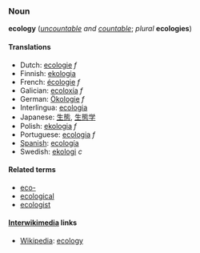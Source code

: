 ===Noun===
'''ecology''' (''[[uncountable]] and [[countable]]''; ''plural'' '''ecologies''')

====Translations====
*Dutch: [[ecologie]] ''f''
*Finnish: [[ekologia]]
*French: [[écologie]] ''f''
*Galician: [[ecoloxía]] ''f''
*German: [[Ökologie]] ''f''
*Interlingua: [[ecologia]]
*Japanese: [[生態]], [[生態学]]
*Polish: [[ekologia]] ''f''
*Portuguese: [[ecologia]] ''f''
*[[Spanish]]: [[w:es:ecología|ecología]]
*Swedish: [[ekologi]] ''c''

====Related terms====
*[[eco-]]
*[[ecological]]
*[[ecologist]]

====[[Interwikimedia]] links ====
* [[Wikipedia]]: [[w:ecology|ecology]]